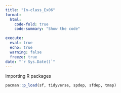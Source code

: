 ```yaml
---
title: "In-class_Ex06"
format:
  html:
    code-fold: true
    code-summary: "Show the code"

execute: 
  eval: true
  echo: true
  warning: false
  freeze: true
date: "`r Sys.Date()`"
---
```


Importing R packages

```r
pacman::p_load(sf, tidyverse, spdep, sfdep, tmap)
```
